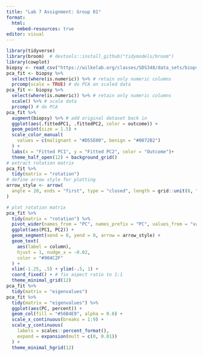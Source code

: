 ```yaml
---
title: "Lab 7 Assignment: Group 01"
format:
  html:
    embed-resources: true
editor: visual
---
```


```r
library(tidyverse)
library(broom)  # devtools::install_github("tidymodels/broom")
library(cowplot)
biopsy <- read_csv("https://wilkelab.org/classes/SDS348/data_sets/biopsy.csv")
pca_fit <- biopsy %>% 
  select(where(is.numeric)) %>% # retain only numeric columns
  prcomp(scale = TRUE) # do PCA on scaled data
pca_fit <- biopsy %>% 
  select(where(is.numeric)) %>% # retain only numeric columns
  scale() %>% # scale data
  prcomp() # do PCA
pca_fit %>%
  augment(biopsy) %>% # add original dataset back in
  ggplot(aes(.fittedPC1, .fittedPC2, color = outcome)) + 
  geom_point(size = 1.5) +
  scale_color_manual(
    values = c(malignant = "#D55E00", benign = "#0072B2")
  ) +
  labs(x = "Fitted PC1", y = "Fitted PC2", color = "Outcome")+
  theme_half_open(12) + background_grid()
# extract rotation matrix
pca_fit %>%
  tidy(matrix = "rotation")
# define arrow style for plotting
arrow_style <- arrow(
  angle = 20, ends = "first", type = "closed", length = grid::unit(8, "pt")
)

# plot rotation matrix
pca_fit %>%
  tidy(matrix = "rotation") %>%
  pivot_wider(names_from = "PC", names_prefix = "PC", values_from = "value") %>%
  ggplot(aes(PC1, PC2)) +
  geom_segment(xend = 0, yend = 0, arrow = arrow_style) +
  geom_text(
    aes(label = column),
    hjust = 1, nudge_x = -0.02, 
    color = "#904C2F"
  ) +
  xlim(-1.25, .5) + ylim(-.5, 1) +
  coord_fixed() + # fix aspect ratio to 1:1
  theme_minimal_grid(12)
pca_fit %>%
  tidy(matrix = "eigenvalues")
pca_fit %>%
  tidy(matrix = "eigenvalues") %>%
  ggplot(aes(PC, percent)) +
  geom_col(fill = "#56B4E9", alpha = 0.8) +
  scale_x_continuous(breaks = 1:9) +
  scale_y_continuous(
    labels = scales::percent_format(),
    expand = expansion(mult = c(0, 0.01))
  ) +
  theme_minimal_hgrid(12)
```
